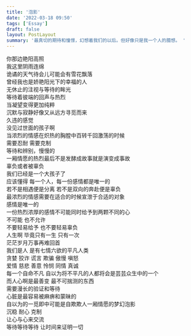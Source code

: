 ```yaml
---
title: '泡影'
date: '2022-03-18 09:50'
tags: ['Essay']
draft: false
layout: PostLayout
summary: '最真切的期待和憧憬，幻想着我们的以后。但好像只是我一个人的臆想。 '
---
```



<div className="text-center">
你那边艳阳高照
</div>

<div className="text-center">
我这里阴雨连绵
</div>

<div className="text-center">
诡谲的天气待会儿可能会有雪花飘落
</div>

<div className="text-center">
曾经我也是娇艳阳光下的幸福的人
</div>

<div className="text-center">
无休止的注视与等待的眸光
</div>

<div className="text-center">
等待着彼端的回声与热烈
</div>

<div className="text-center">
当凝望变得更加纯粹
</div>

<div className="text-center">
沉默与寂静好像又从远方寻觅而来
</div>

<div className="text-center">
久违的感觉
</div>

<div className="text-center">
没见过世面的孩子啊
</div>

<div className="text-center">
当浓烈的情感在炽热的胸膛中百转千回激荡的时候
</div>

<div className="text-center">
需要忍耐  需要克制 
</div>

<div className="text-center">
等待和辨别，慢慢的
</div>

<div className="text-center">
一厢情愿的热烈最后不是发酵成故事就是演变成事故
</div>

<div className="text-center">
辜负或者被辜负
</div>

<div className="text-center">
我们已经是一个大孩子了
</div>

<div className="text-center">
应该懂得 每一个人，每一份感情都是唯一的
</div>

<div className="text-center">
若不是相遇便是分离  若不是双向的奔赴便是辜负
</div>

<div className="text-center">
最浓烈的情感需要在适合的时候宣泄于合适的对象
</div>

<div className="text-center">
感情是唯一的  
</div>

<div className="text-center">
一份热烈浓厚的感情不可能同时给予到两颗不同的心
</div>

<div className="text-center">
不可能 也不允许
</div>

<div className="text-center">
不要轻易给予 也不要轻易辜负
</div>

<div className="text-center">
人生啊 毕竟只有一生 只有一次  
</div>

<div className="text-center">
茫茫岁月万事再难回首
</div>

<div className="text-center">
我们是人  是有七情六欲的平凡人类
</div>

<div className="text-center">
贪婪 狡诈  谎言  欺骗  傲慢  嗔怒
</div>

<div className="text-center">
爱情 慈悲  善意  怜悯  同情  真诚
</div>

<div className="text-center">
每一个自命不凡 自以为将不平凡的人都将会是芸芸众生中的一个
</div>

<div className="text-center">
而人心啊是最善变 最不可揣测的东西
</div>

<div className="text-center">
需要漫长的验证和等待
</div>

<div className="text-center">
心脏是最容易被麻痹和蒙昧的
</div>

<div className="text-center">
自以为的一觅即中可能是自欺欺人一厢情愿的梦幻泡影
</div>

<div className="text-center">
沉稳  耐心  克制
</div>

<div className="text-center">
让心与心来交流
</div>

<div className="text-center">
等待等待等待  让时间来证明一切
</div>


